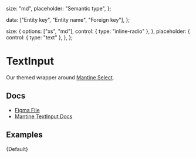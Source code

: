 
  size: "md",
  placeholder: "Semantic type",
};

  data: ["Entity key", "Entity name", "Foreign key"],
};

  size: {
    options: ["xs", "md"],
    control: { type: "inline-radio" },
  },
  placeholder: {
    control: { type: "text" },
  },
};

<Meta
  title="Inputs/Select"
  component={Select}
  args={args}
  argTypes={argTypes}
/>

# TextInput

Our themed wrapper around [Mantine Select](https://mantine.dev/core/select/).

## Docs

- [Figma File](https://www.figma.com/file/21uCY0czmCfb6QBjRce0I8/Input-%2F-Select?type=design&node-id=1-96&mode=design&t=Mk8RP6HsneuWzHtr-0)
- [Mantine TextInput Docs](https://mantine.dev/core/select/)

## Examples


<Canvas>
  <Story name="Default">{Default}</Story>
</Canvas>
